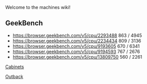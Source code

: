 Welcome to the machines wiki!

==GeekBench==
* [[ASUS P9X79|https://browser.geekbench.com/v5/cpu/2293488]] 863 / 4945
* [[MacBook Pro 15|https://browser.geekbench.com/v5/cpu/2234434]] 809 / 3136
* [[Mac Pro|https://browser.geekbench.com/v5/cpu/9193605]] 670 / 6341
* [[Dell Latitude 5580|https://browser.geekbench.com/v5/cpu/9194593]] 767 / 2676
* [[Lenovo Thinkstation S20|https://browser.geekbench.com/v5/cpu/13809750]] 560 / 2261

[[Cabinets]]

[[Outback]]